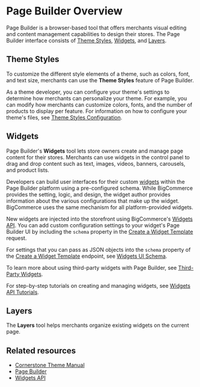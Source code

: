 # Page Builder Overview



Page Builder is a browser-based tool that offers merchants visual editing and content management capabilities to design their stores. The Page Builder interface consists of [Theme Styles](https://support.bigcommerce.com/s/article/Page-Builder#styles), [Widgets](https://support.bigcommerce.com/s/article/Page-Builder#builder), and [Layers](https://support.bigcommerce.com/s/article/Page-Builder#layers).

## Theme Styles

To customize the different style elements of a theme, such as colors, font, and text size, merchants can use the **Theme Styles** feature of Page Builder. 

As a theme developer, you can configure your theme's settings to determine how merchants can personalize your theme. For example, you can modify how merchants can customize colors, fonts, and the number of products to display per feature. For information on how to configure your theme's files, see [Theme Styles Configuration](/docs/storefront/stencil/themes/foundations/customizability). 

## Widgets

Page Builder's **Widgets** tool lets store owners create and manage page content for their stores. Merchants can use widgets in the control panel to drag and drop content such as text, images, videos, banners, carousels, and product lists. 

Developers can build user interfaces for their custom [widgets](/docs/storefront/widgets#widgets) within the Page Builder platform using a pre-configured schema. While BigCommerce provides the setting, logic, and design, the widget author provides information about the various configurations that make up the widget. BigCommerce uses the same mechanism for all platform-provided widgets.

New widgets are injected into the storefront using BigCommerce's [Widgets API](/docs/storefront/widgets). You can add custom configuration settings to your widget's Page Builder UI by including the `schema` property in the [Create a Widget Template](/docs/rest-content/widgets/widget-template#create-a-widget-template) request. 

For settings that you can pass as JSON objects into the `schema` property of the [Create a Widget Template](/docs/rest-content/widgets/widget-template#create-a-widget-template) endpoint, see [Widgets UI Schema](/docs/storefront/widgets/input-reference/schema).

To learn more about using third-party widgets with Page Builder, see [Third-Party Widgets](/docs/storefront/stencil/content/widgets).

For step-by-step tutorials on creating and managing widgets, see [Widgets API Tutorials](/docs/storefront/widgets/guide).

## Layers

The **Layers** tool helps merchants organize existing widgets on the current page. 

## Related resources
- [Cornerstone Theme Manual](https://support.bigcommerce.com/s/article/Cornerstone-Theme-Manual)
- [Page Builder](https://support.bigcommerce.com/s/article/Page-Builder)
- [Widgets API](/docs/storefront/widgets)
